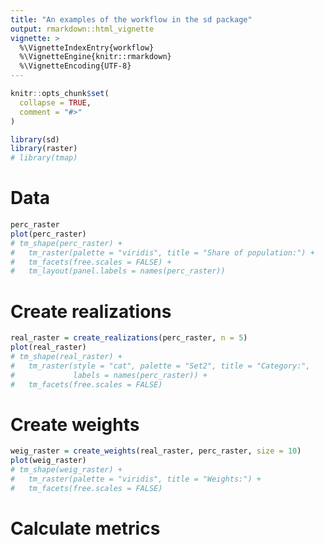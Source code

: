 ```yaml
---
title: "An examples of the workflow in the sd package"
output: rmarkdown::html_vignette
vignette: >
  %\VignetteIndexEntry{workflow}
  %\VignetteEngine{knitr::rmarkdown}
  %\VignetteEncoding{UTF-8}
---
```


```r
knitr::opts_chunk$set(
  collapse = TRUE,
  comment = "#>"
)
```

```r
library(sd)
library(raster)
# library(tmap)
```

# Data

<!-- data intro -->
<!-- describe the data -->

```r
perc_raster
plot(perc_raster)
# tm_shape(perc_raster) + 
#   tm_raster(palette = "viridis", title = "Share of population:") +
#   tm_facets(free.scales = FALSE) +
# 	tm_layout(panel.labels = names(perc_raster))
```

# Create realizations

```r
real_raster = create_realizations(perc_raster, n = 5)
plot(real_raster)
# tm_shape(real_raster) + 
#   tm_raster(style = "cat", palette = "Set2", title = "Category:", 
#             labels = names(perc_raster)) +
#   tm_facets(free.scales = FALSE)
```

# Create weights

```r
weig_raster = create_weights(real_raster, perc_raster, size = 10)
plot(weig_raster)
# tm_shape(weig_raster) + 
#   tm_raster(palette = "viridis", title = "Weights:") +
#   tm_facets(free.scales = FALSE)
```

# Calculate metrics


